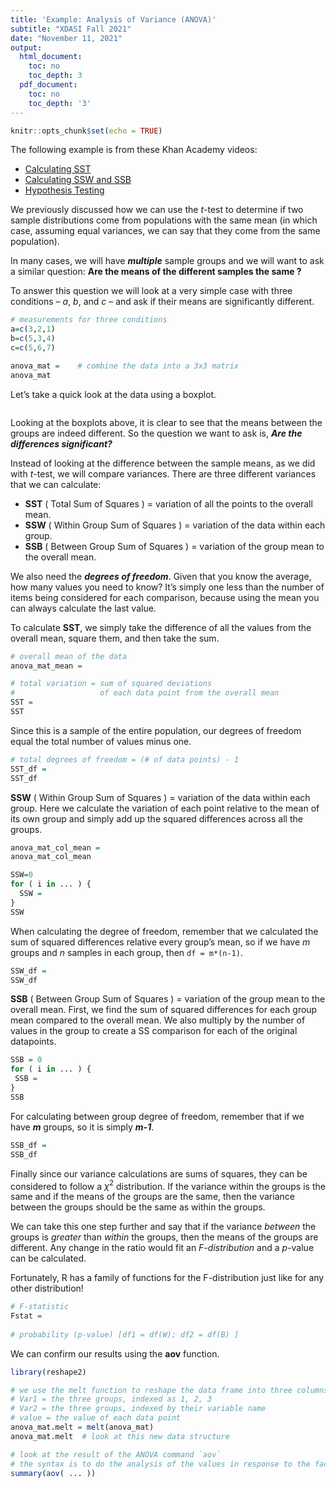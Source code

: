 ```yaml
---
title: 'Example: Analysis of Variance (ANOVA)'
subtitle: "XDASI Fall 2021"
date: "November 11, 2021"
output:
  html_document:
    toc: no
    toc_depth: 3
  pdf_document:
    toc: no
    toc_depth: '3'
---
```


<!-- v1 from Manny Katari ; ed. KCG -->

```r
knitr::opts_chunk$set(echo = TRUE)
```


The following example is from these Khan Academy videos:

- [Calculating SST](https://www.youtube.com/watch?v=EFdlFoHI_0I)
- [Calculating SSW and SSB](https://www.youtube.com/watch?v=j9ZPMlVHJVs)
- [Hypothesis Testing](https://www.youtube.com/watch?v=Xg8_iSkJpAE)

We previously discussed how we can use the $t$-test to determine if two sample distributions come from populations with the same mean (in which case, assuming equal variances, we can say that they come from the same population). 

In many cases, we will have _**multiple**_ sample groups and we will want to ask a similar question: **Are the means of the different samples the same ?**

To answer this question we will look at a very simple case with three conditions -- $a$, $b$, and $c$ -- and ask if their means are significantly different.

```r
# measurements for three conditions
a=c(3,2,1)
b=c(5,3,4)
c=c(5,6,7)

anova_mat =    # combine the data into a 3x3 matrix
anova_mat
```

Let's take a quick look at the data using a boxplot.

```r

```

Looking at the boxplots above, it is clear to see that the means between the groups are indeed different. So the question we want to ask is, ***Are the differences  significant?***

Instead of looking at the difference between the sample means, as we did with $t$-test, we will compare variances. There are three different variances that we can calculate:

- **SST** ( Total Sum of Squares ) = variation of all the points to the overall mean.
- **SSW** ( Within Group Sum of Squares ) = variation of the data within each group.
- **SSB** ( Between Group Sum of Squares ) = variation of the group mean to the overall mean.

We also need the _**degrees of freedom**_. Given that you know the average, how many values you need to know? It's simply one less than the number of items being considered for each comparison, because using the mean you can always calculate the last value.

To calculate **SST**, we simply take the difference of all the values from the overall mean, square them, and then take the sum.

```r
# overall mean of the data
anova_mat_mean = 

# total variation = sum of squared deviations 
#                   of each data point from the overall mean
SST = 
SST
```

Since this is a sample of the entire population, our degrees of freedom equal the total number of values minus one.

```r
# total degrees of freedom = (# of data points) - 1
SST_df = 
SST_df

```

**SSW** ( Within Group Sum of Squares ) = variation of the data within each group. Here we calculate the variation of each point relative to the mean of its own group and simply add up the squared differences across all the groups.

```r
anova_mat_col_mean = 
anova_mat_col_mean

SSW=0
for ( i in ... ) {
  SSW = 
}
SSW
```

When calculating the degree of freedom, remember that we calculated the sum of squared differences relative every group's mean, so if we have *m* groups and *n* samples in each group, then ``df = m*(n-1)``.

```r
SSW_df = 
SSW_df
```

**SSB** ( Between Group Sum of Squares ) = variation of the group mean to the overall mean. First, we find the sum of squared differences for each group mean compared to the overall mean. We also multiply by the number of values in the group to create a SS comparison for each of the original datapoints.

```r
SSB = 0
for ( i in ... ) {
 SSB = 
}
SSB
```

For calculating between group degree of freedom, remember that if we have ***m*** groups, so it is simply ***m-1***.

```r
SSB_df = 
SSB_df
```

Finally since our variance calculations are sums of squares, they can be considered to follow a $\chi^2$ distribution. If the variance within the groups is the same and if the means of the groups are the same, then the variance between the groups should be the same as within the groups. 

We can take this one step further and say that if the variance *between* the groups is *greater* than *within* the groups, then the means of the groups are different. Any change in the ratio would fit an *F-distribution* and a $p$-value can be calculated.

Fortunately, R has a family of functions for the F-distribution just like for any other distribution!

```r
# F-statistic
Fstat = 
  
# probability (p-value) [df1 = df(W); df2 = df(B) ]

```

We can confirm our results using the **aov** function. 

```r
library(reshape2)

# we use the melt function to reshape the data frame into three columns:
# Var1 = the three groups, indexed as 1, 2, 3
# Var2 = the three groups, indexed by their variable name
# value = the value of each data point
anova_mat.melt = melt(anova_mat)
anova_mat.melt  # look at this new data structure

# look at the result of the ANOVA command `aov`
# the syntax is to do the analysis of the values in response to the factors (groups a,b,c)
summary(aov( ... ))
```

